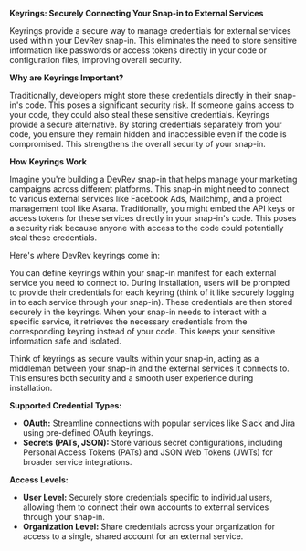 **Keyrings: Securely Connecting Your Snap-in to External Services**

Keyrings provide a secure way to manage credentials for external services used within your DevRev snap-in. This eliminates the need to store sensitive information like passwords or access tokens directly in your code or configuration files, improving overall security.

**Why are Keyrings Important?**

Traditionally, developers might store these credentials directly in their snap-in's code. This poses a significant security risk. If someone gains access to your code, they could also steal these sensitive credentials.
Keyrings provide a secure alternative. By storing credentials separately from your code, you ensure they remain hidden and inaccessible even if the code is compromised. This strengthens the overall security of your snap-in.



**How Keyrings Work**

Imagine you're building a DevRev snap-in that helps manage your marketing campaigns across different platforms. This snap-in might need to connect to various external services like Facebook Ads, Mailchimp, and a project management tool like Asana.
Traditionally, you might embed the API keys or access tokens for these services directly in your snap-in's code. This poses a security risk because anyone with access to the code could potentially steal these credentials.

Here's where DevRev keyrings come in:

You can define keyrings within your snap-in manifest for each external service you need to connect to.
During installation, users will be prompted to provide their credentials for each keyring (think of it like securely logging in to each service through your snap-in). These credentials are then stored securely in the keyrings.
When your snap-in needs to interact with a specific service, it retrieves the necessary credentials from the corresponding keyring instead of your code. This keeps your sensitive information safe and isolated.

Think of keyrings as secure vaults within your snap-in, acting as a middleman between your snap-in and the external services it connects to. This ensures both security and a smooth user experience during installation.

**Supported Credential Types:**

* **OAuth:** Streamline connections with popular services like Slack and Jira using pre-defined OAuth keyrings.
* **Secrets (PATs, JSON):** Store various secret configurations, including Personal Access Tokens (PATs) and JSON Web Tokens (JWTs) for broader service integrations.

**Access Levels:**

* **User Level:** Securely store credentials specific to individual users, allowing them to connect their own accounts to external services through your snap-in.
* **Organization Level:** Share credentials across your organization for access to a single, shared account for an external service.

